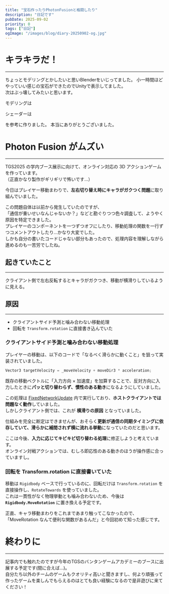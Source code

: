 ```yaml
---
title: "宝石作ったりPhotonFusionと格闘したり"
description: "日記です"
pubDate: 2025-09-02
priority: 0
tags: ["日記"]
ogImage: "/images/blog/diary-20250902-og.jpg"
---
```



# キラキラだ！
---

  <VideoEmbed
    src="https://youtu.be/VIkGY9dP5YE"
    title="Blenderで作成した宝石"
  />

ちょっとモデリングとかしたいと思いBlenderをいじってました。
小一時間ほどやっていい感じの宝石ができたのでUnityで表示してました。   
次はぶっ壊してみたいと思います。

モデリングは

<LinkCard 
  url="https://youtu.be/O_UrjuQ0IcI"
/>

シェーダーは

<LinkCard 
  url="https://redhologerbera.hatenablog.com/entry/2022/12/29/225429"
/>

を参考に作りました。
本当にありがとうございました。

# Photon Fusion がムズい
---

TGS2025 の学内ブース展示に向けて、オンライン対応の 3D アクションゲームを作っています。  
（正直かなり製作がギリギリで怖いです…）

今日はプレイヤー移動まわりで、**左右切り替え時にキャラがガクつく問題**に取り組んでいました。  

この問題自体は以前から発生していたのですが、  
「通信が重いせいなんじゃないか？」などと勘ぐりつつ色々調査して、ようやく原因を特定できました。  
プレイヤーのコンポーネントを一つずつオフにしたり、移動処理の関数を一行ずつコメントアウトしたり…かなり大変でした。  
しかも自分の書いたコードじゃない部分もあったので、処理内容を理解しながら進めるのも一苦労でしたね。

## 起きていたこと
--- 
クライアント側で左右反転するとキャラがガクつき、移動が横滑りしているように見える。

## 原因
--- 
- クライアントサイド予測と噛み合わない移動処理  
- 回転を `Transform.rotation` に直接書き込んでいた  



### クライアントサイド予測と噛み合わない移動処理
プレイヤーの移動は、以下のコードで「なるべく滑らかに動くこと」を狙って実装されていました。

```csharp
Vector3 targetVelocity = _moveVelocity + moveDir3 * acceleration;
```

既存の移動ベクトルに「入力方向 × 加速度」を加算することで、反対方向に入力したときに**パッと切り替わらず、慣性のある動き**になるようにしていました。  

この処理は [FixedNetworkUpdate](https://doc.photonengine.com/ja-jp/fusion/current/concepts-and-patterns/networked-controller-code) 内で実行しており、**ホストクライアントでは問題なく動作**していました。  
しかしクライアント側では、これが **横滑りの原因** となっていました。  

仕組みを完全に断定はできませんが、おそらく**更新が通信の同期タイミングに依存していて、滑らかに補間されず横に流れる挙動**になっていたのだと思います。  

ここは今後、**入力に応じてキビキビ切り替わる処理**に修正しようと考えています。  
オンライン対戦アクションでは、むしろ即応性のある動きのほうが操作感に合っていますし。

### 回転を Transform.rotation に直接書いていた
移動は `Rigidbody` ベースで行っているのに、回転だけは `Transform.rotation` を直接操作し、`RotateTowards` を使っていました。  
これは一貫性がなく物理挙動とも噛み合わないため、今後は **`Rigidbody.MoveRotation`** に置き換える予定です。  

正直、キャラ移動まわりをこれまであまり触ってこなかったので、  
「MoveRotation なんて便利な関数があるんだ」と今回初めて知った感じです。  

# 終わりに
---
記事内でも触れたのですが今年のTGSのバンタンゲームアカデミーのブースに出展する予定です(間に合えば...)。   
自分たち以外のチームのゲームもクオリティ高いと聞きますし、何より頑張って作ったゲームを楽しんでもらえるのはとても良い経験になるので是非遊びに来てください！